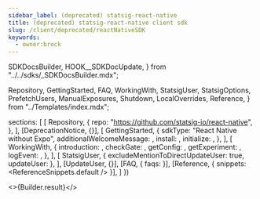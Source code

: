 ```yaml
---
sidebar_label: (deprecated) statsig-react-native
title: (deprecated) statsig-react-native client sdk
slug: /client/deprecated/reactNativeSDK
keywords:
  - owner:brock
---
```




  SDKDocsBuilder,
  HOOK__SDKDocUpdate,
} from "../../sdks/_SDKDocsBuilder.mdx";

  Repository,
  GettingStarted,
  FAQ,
  WorkingWith,
  StatsigUser,
  StatsigOptions,
  PrefetchUsers,
  ManualExposures,
  Shutdown,
  LocalOverrides,
  Reference,
} from "../Templates/index.mdx";



  sections: [
    [
      Repository,
      {
        repo: "https://github.com/statsig-io/react-native",
      },
    ],
    [DeprecationNotice, {}],
    [
      GettingStarted,
      {
        sdkType: "React Native without Expo",
        additionalWelcomeMessage: <AdditionalWelcome />,
        install: <Install />,
        initialize: <Initialize />,
      },
    ],
    [
      WorkingWith,
      {
        introduction: <WorkingWithIntro />,
        checkGate: <CheckGate />,
        getConfig: <GetConfig />,
        getExperiment: <GetExperiment />,
        logEvent: <LogEvent />,
      },
    ],
    [
      StatsigUser,
      { excludeMentionToDirectUpdateUser: true, updateUser: <InitUser /> },
    ],
    [UpdateUser, {}],
    [FAQ, { faqs: <MoreFAQs /> }],
    [Reference, { snippets: <ReferenceSnippets.default /> }],
  ]
})


<>{Builder.result}</>

